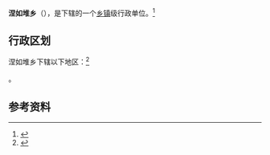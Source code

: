 {{中国乡级行政区|54/23/31/201/000}}

'''涅如堆乡'''（{{bo|z=ཉེ་རུ་སྟོད|w=nye-ru-stod}}），是{{PRC admin/fullname|54/23/31/201/000|3}}下辖的一个[[乡镇|乡镇]]级行政单位。<ref>{{PRC admin/ref sgc|{{PRC admin/parent|54/23/31/201/000}}}}</ref>

== 行政区划 ==

涅如堆乡下辖以下地区：<ref>{{PRC admin/ref sgc|54/23/31/201/000}}</ref>

{{PRC admin/children|54/23/31/201/000}}。

== 参考资料 ==

{{reflist}}

{{行政区划小作品}}
{{PRC admin/navcat|54/23/31/201/000}}